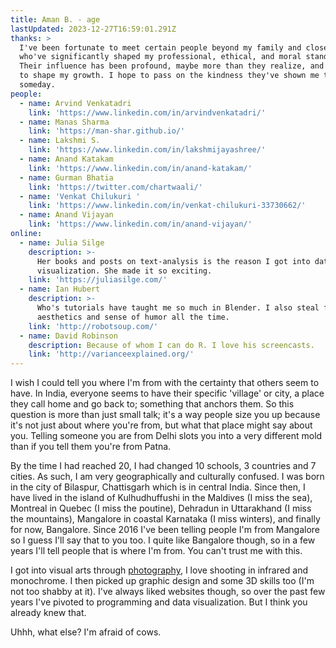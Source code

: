 ```yaml
---
title: Aman B. - age
lastUpdated: 2023-12-27T16:59:01.291Z
thanks: >
  I've been fortunate to meet certain people beyond my family and close friends
  who've significantly shaped my professional, ethical, and moral standards.
  Their influence has been profound, maybe more than they realize, and continues
  to shape my growth. I hope to pass on the kindness they've shown me to others
  someday.
people:
  - name: Arvind Venkatadri
    link: 'https://www.linkedin.com/in/arvindvenkatadri/'
  - name: Manas Sharma
    link: 'https://man-shar.github.io/'
  - name: Lakshmi S.
    link: 'https://www.linkedin.com/in/lakshmijayashree/'
  - name: Anand Katakam
    link: 'https://www.linkedin.com/in/anand-katakam/'
  - name: Gurman Bhatia
    link: 'https://twitter.com/chartwaali/'
  - name: 'Venkat Chilukuri '
    link: 'https://www.linkedin.com/in/venkat-chilukuri-33730662/'
  - name: Anand Vijayan
    link: 'https://www.linkedin.com/in/anand-vijayan/'
online:
  - name: Julia Silge
    description: >-
      Her books and posts on text-analysis is the reason I got into data
      visualization. She made it so exciting.
    link: 'https://juliasilge.com/'
  - name: Ian Hubert
    description: >-
      Who's tutorials have taught me so much in Blender. I also steal from his
      aesthetics and sense of humor all the time.
    link: 'http://robotsoup.com/'
  - name: David Robinson
    description: Because of whom I can do R. I love his screencasts.
    link: 'http://varianceexplained.org/'
---
```


I wish I could tell you where I'm from with the certainty that others seem to have. In India, everyone seems to have their specific 'village' or city, a place they call home and go back to; something that anchors them. So this question is more than just small talk; it's a way people size you up because it's not just about where you're from, but what that place might say about you. Telling someone you are from Delhi slots you into a very different mold than if you tell them you're from Patna.

By the time I had reached 20, I had changed 10 schools, 3 countries and 7 cities. As such, I am very geographically and culturally confused. I was born in the city of Bilaspur, Chattisgarh which is in central India. Since then, I have lived in the island of Kulhudhuffushi in the Maldives (I miss the sea), Montreal in Quebec (I miss the poutine), Dehradun in Uttarakhand (I miss the mountains), Mangalore in coastal Karnataka (I miss winters), and finally for now, Bangalore. Since 2016 I've been telling people I'm from Mangalore so I guess I'll say that to you too. I quite like Bangalore though, so in a few years I'll tell people that is where I'm from. You can't trust me with this.

I got into visual arts through [photography](https://www.instagram.com/thedivtagguy/), I love shooting in infrared and monochrome. I then picked up graphic design and some 3D skills too (I'm not too shabby at it). I've always liked websites though, so over the past few years I've pivoted to programming and data visualization. But I think you already knew that.

Uhhh, what else? I'm afraid of cows.
